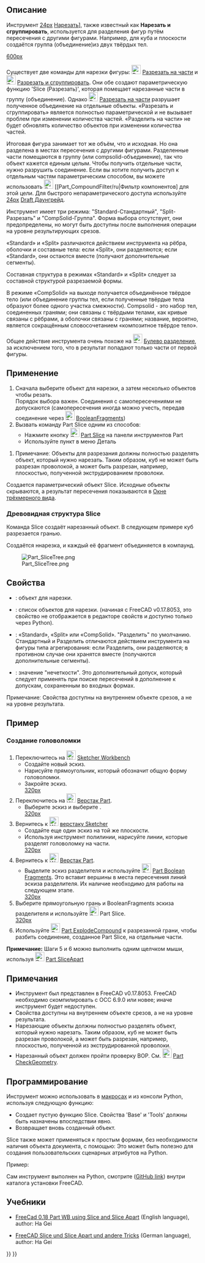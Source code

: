 <languages/>
{{Docnav/ru
|[[Part_SliceApart/ru|Разрезать на части]]
|[[Part_XOR/ru|Булева XOR]]
|[[Part_Workbench/ru|Деталь]]
|IconL=Part_SliceApart.svg
|IconR=Part_XOR.svg
|IconC=Workbench_Part.svg
}}

{{GuiCommand/ru
|Name=Part Slice
|Name/ru=Разрезать и сгруппировать
|MenuLocation=Деталь → Разделить → Нарезать, чтобы соединить
|Workbenches=[[Part_Workbench/ru|Part]]
|Version=0.17
|SeeAlso=[[Part_BooleanFragments/ru|Булево разделение]], [[Part_XOR/ru|Булева XOR]], [[Part_Cut/ru|Обрезать]], [[Part_Boolean/ru|Булевы операции]]
}}

<span id="Description"></span>
== Описание == 

Инструмент [[[Image:Part_Slice.svg|24px]] [[Part_Slice/ru|Нарезать]]], также известный как '''Нарезать и сгруппировать''', используется для разделения фигур путём пересечения с другими фигурами. Например, для куба и плоскости создаётся группа (объединение)из двух твёрдых тел.

[[image:Part_Slice_Demo.png|600px]]

{{Caption|Вверху: части были впоследствии раздвинуты вручную, чтобы показать разрез}}

Существует две команды для нарезки фигуры: [[Image:Part_SliceApart.svg|24px]] [[Part_SliceApart/ru|Разрезать на части]] и [[Image:Part_Slice.svg|24px]] [[Part_Slice/ru|Разрезать и сгруппировать]]. Они обе создают параметрическую функцию 'Slice (Разрезать)', которая помещает нарезанные части в группу (объединение). Однако [[Image:Part_SliceApart.svg|24px]] [[Part_SliceApart/ru|Разрезать на части]] разрушает полученное объединение на отдельные объекты. «Разрезать и сгруппировать» является полностью параметрической и не вызывает проблем при изменении количества частей. «Разделить на части» не будет обновлять количество объектов при изменении количества частей.

<div class="mw-translate-fuzzy">
Итоговая фигура занимает тот же объём, что и исходная. Но она разделена в местах пересечения с другими фигурами. Разделенные части помещаются в группу (или compsolid-объединение), так что объект кажется единым целым. Чтобы получить отдельные части, нужно разрушить соединение. Если вы хотите получить доступ к отдельным частям параметрическим способом, вы можете использовать [[Image:Part_CompoundFilter.svg|24px]] [[Part_CompoundFilter/ru|Фильтр компонентов] для этой цели. Для быстрого непараметрического доступа используйте [[[Image:Draft_Downgrade.svg|24px]] [[Draft_Downgrade|Draft Даунгрейд]].
</div>

Инструмент имеет три режима: "Standard-Стандартный", "Split-Разрезать" и "CompSolid-Группа". Форма выбора отсутствует, они предопределены, но могут быть доступны после выполнения операции на уровне результирующих срезов.

«Standard» и «Split» различаются действием инструмента на рёбра, оболочки и составные тела: если «Split», они разделяются; если «Standard», они остаются вместе (получают дополнительные сегменты).

Составная структура в режимах «Standard» и «Split» следует за составной структурой разрезаемой формы. 

В режиме «CompSolid» на выходе получается объединённое твёрдое тело (или объединение группы тел, если полученные твёрдые тела образуют более одного участка смежности). Compsolid - это набор тел, соединенных гранями; они связаны с твёрдыми телами, как кривые связаны с рёбрами, а оболочки связаны с гранями; название, вероятно, является сокращённым словосочетанием «композитное твёрдое тело».

Общее действие инструмента очень похоже на [[Image:Part_BooleanFragments.svg|24px]] [[Part_BooleanFragments/ru|Булево разделение]], за исключением того, что в результат попадают только части от первой фигуры.

<span id="Usage"></span>
== Применение == 

<div class="mw-translate-fuzzy">
# Сначала выберите объект для нарезки, а затем несколько объектов чтобы резать. <br /> Порядок выбора важен. Соединения с самопересечениями не допускаются (самопересечения иногда можно учесть, передав соединение через [[Image:Part_BooleanFragments.svg|24px]] [[Part_BooleanFragments/ru|BooleanFragments]])
# Вызвать команду Part Slice одним из способов:
#* Нажмите кнопку  [[Image:Part_Slice.svg|24px]] [[Part Slice/ru|Part Slice]] на панели инструментов Part
#* Используйте пункт {{MenuCommand|Деталь → Разделить → Slice apart}} в меню Деталь
</div>

# Примечаниеː Объекты для разрезания должны полностью разделять объект, который нужно нарезать. Таким образом, куб не может быть разрезан проволокой, а может быть разрезан, например, плоскостью, полученной экструдированием проволоки. 

<div class="mw-translate-fuzzy">
Создается параметрический объект Slice. Исходные объекты скрываются, а результат пересечения показываются в [[3D view/ru|Окне трёхмерного вида]].
</div>

<div class="mw-translate-fuzzy">
===Древовидная структура Slice===
Команда Slice создаёт нарезанный объект. В следующем примере куб разрезается гранью.
</div>

Создаётся ннарезка, и каждый её фрагмент объединяется в компаунд.

[[Image:Part_SliceTree.png]]

<span id="Properties"></span>
==Свойства== 

{{TitleProperty|Slice}}
* {{PropertyData|Base}}: объект для нарезки.
* {{PropertyData|Tools}}: список объектов для нарезки. (начиная с FreeCAD v0.17.8053, это свойство не отображается в редакторе свойств и доступно только через Python).
* {{PropertyData|Mode}}: «Standard», «Split» или «CompSolid». "Разделить" по умолчанию. Стандартный и Разделить отличаются действием инструмента на фигуры типа агрегирования: если Разделить, они разделяются; в противном случае они хранятся вместе (получаются дополнительные сегменты).
* {{PropertyData|Tolerance}}: значение "нечеткости". Это дополнительный допуск, который следует применять при поиске пересечений в дополнение к допускам, сохраненным во входных формах.

̈Примечаниеː Свойства доступны на внутреннем объекте срезов, а не на уровне результата.

<span id="Example"></span>
==Пример==

<span id="Creating_a_Puzzle"></span>
===Создание головоломки===

<div class="mw-translate-fuzzy">
# Переключитесь на [[Image:Workbench_Sketcher.svg|24px]] [[Sketcher_Workbench/ru|Sketcher Workbench]]
#* Создайте новый эскиз.
#* Нарисуйте прямоугольник, который обозначит общую форму головоломки.
#* Закройте эскиз.<br />[[image:slice_example_step1.png|320px]]
# Переключитесь на [[Image:Workbench_Part.svg|24px]] [[Part_Workbench/ru|Верстак Part]].
#* Выберите эскиз и выберите {{MenuCommand|Деталь → Create face from sketch}}.<br />[[image:slice_example_step2.png|320px]]
# Вернитесь к [[Image:Workbench_Sketcher.svg|24px]] [[Sketcher Workbench/ru|верстаку Sketcher]]
#* Создайте еще один эскиз на той же плоскости.
#* Используя инструмент полилинии, нарисуйте линии, которые разделят головоломку на части.<br />[[image:slice_example_step3.png|320px]]
# Вернитесь к [[Image:Workbench_Part.svg|24px]] [[Part_Workbench/ru|Верстак Part]].
#* Выделите эскиз разделителя и используйте [[Image:Part_BooleanFragments.svg|24px]] [[Part BooleanFragments/ru|Part Boolean Fragments]]. Это вставит вершины в места пересечения линий эскиза разделителя. Их наличие необходимо для работы на следующем этапе.<br />[[image:slice_example_step4.png|320px]]
# Выберите прямоугольную грань и BooleanFragments эскиза разделителя и используйте  [[Image:Part_Slice.svg|24px]] Part Slice.<br />[[image:slice_example_step5.png|320px]]
# Используйте [[Image:Part_ExplodeCompound.svg|24px]] [[Part ExplodeCompound/ru|Part ExplodeCompound]] к разрезанной грани, чтобы разбить соединение, созданное Part Slice, на отдельные части.
</div>

<div class="mw-translate-fuzzy">
'''Примечание:''' Шаги 5 и 6 можно выполнить одним щелчком мыши, используя [[Image:Part_SliceApart.svg|24px]] [[Part_SliceApart/ru|Part SliceApart]]
</div>

<span id="Notes"></span>
==Примечания== 

<div class="mw-translate-fuzzy">
* Инструмент был представлен в FreeCAD v0.17.8053. FreeCAD необходимо скомпилировать с OCC 6.9.0 или новее; иначе инструмент будет недоступен.
* ̈Свойства доступны на внутреннем объекте срезов, а не на уровне результата.
* Нарезающие объекты должны полностью разделять объект, который нужно нарезать. Таким образом, куб не может быть разрезан проволокой, а может быть разрезан, например, плоскостью, полученной из экструдированной проволоки.
* Нарезанный объект должен пройти проверку BOP. См. [[Image:Part_CheckGeometry.svg|24px]] [[Part_CheckGeometry/ru|Part CheckGeometry]].
</div>

<span id="Scripting"></span>
==Программирование== 

<div class="mw-translate-fuzzy">
Инструмент можно использовать в [[macros/ru|макросах]] и из консоли Python, используя следующую функцию:
</div>
{{Code|code=BOPTools.SplitFeatures.makeSlice(name)}}

* Создает пустую функцию Slice. Свойства 'Base' и 'Tools' должны быть назначены впоследствии явно.
* Возвращает вновь созданный объект.

Slice также может применяться к простым формам, без необходимости наличия объекта документа, с помощью:
{{Code|code=BOPTools.SplitAPI.slice(base_shape, tool_shapes, mode, tolerance = 0.0)}}
Это может быть полезно для создания пользовательских сценарных атрибутов на Python.


Пример:
{{code|code=
import BOPTools.SplitFeatures
j = BOPTools.SplitFeatures.makeSlice(name= 'Slice')
j.Base = FreeCADGui.Selection.getSelection()[0]
j.Tools = FreeCADGui.Selection.getSelection()[1:]
}}

Сам инструмент выполнен на Python, смотрите {{FileName|/Mod/Part/BOPTools/SplitFeatures.py}} ([https://github.com/FreeCAD/FreeCAD/blob/master/src/Mod/Part/BOPTools/SplitFeatures.py GitHub link]) внутри каталога установки FreeCAD.


<span id="Tutorials"></span>
==Учебники== 

* [https://www.youtube.com/watch?v=tzHkQaHgrfQ FreeCad 0.18 Part WB using Slice and Slice Apart] (English language), author: Ha Gei

* [https://www.youtube.com/watch?v=JJAL5JmqqKQ FreeCAD Slice und Slice Apart und andere Tricks] (German language), author: Ha Gei


<div class="mw-translate-fuzzy">
{{Docnav/ru
|[[Part_SliceApart/ru|SliceApart]]
|[[Part_XOR/ru|XOR]]
|[[Part_Workbench/ru|Part]]
|IconL=Part_SliceApart.svg
|IconR=Part_XOR.svg
|IconC=Workbench_Part.svg
}}
</div>

{{Part Tools navi{{#translation:}}}}
{{Userdocnavi{{#translation:}}}}